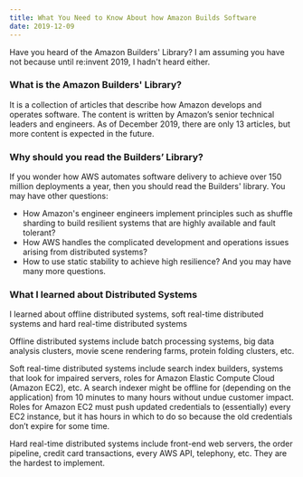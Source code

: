 ```yaml
---
title: What You Need to Know About how Amazon Builds Software
date: 2019-12-09
---
```


Have you heard of the Amazon Builders' Library? I am assuming you have not because until 
re:invent 2019, I hadn't heard either. 

### What is the Amazon Builders' Library?
It is a collection of articles that describe how Amazon develops and operates software. 
The content is written by Amazon’s senior technical leaders and engineers. As of December 2019, 
there are only 13 articles, but more content is expected in the future. 

### Why should you read the Builders’ Library?
If you wonder how AWS automates software delivery to achieve over 150 million deployments a year, 
then you should read the Builders' library. You may have other questions:  
- How Amazon's engineer engineers implement principles such as shuffle sharding to build resilient 
systems that are highly available and fault tolerant?
- How AWS handles the complicated development and operations issues arising from distributed systems?
- How to use static stability to achieve high resilience?
And you may have many more questions.

### What I learned about Distributed Systems
I learned about offline distributed systems, soft real-time distributed systems and hard real-time 
distributed systems

Offline distributed systems include batch processing systems, big data analysis clusters, movie scene rendering farms, 
protein folding clusters, etc. 

Soft real-time distributed systems include search index builders, systems that look for 
impaired servers, roles for Amazon Elastic Compute Cloud (Amazon EC2), etc. A search indexer might be offline for 
(depending on the application) from 10 minutes to many hours without undue customer impact. Roles for Amazon EC2 
must push updated credentials to (essentially) every EC2 instance, but it has hours in which to do so because the 
old credentials don’t expire for some time.

Hard real-time distributed systems include front-end web servers, the order pipeline, credit card transactions, 
every AWS API, telephony, etc. They are the hardest to implement. 